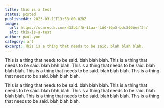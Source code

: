 ```yaml
---
title: this is a test
status: posted
publishedAt: 2023-03-11T13:53:00.020Z
image:
  url: https://ucarecdn.com/435b2ff0-11aa-4186-96a5-bdc5060e4f54/
  alt: this-is-a-test
author: paul-yun
category: art
excerpt: This is a thing that needs to be said. blah blah blah.
---
```

This is a thing that needs to be said. blah blah blah. This is a thing that needs to be said. blah blah blah. This is a thing that needs to be said. blah blah blah. This is a thing that needs to be said. blah blah blah. This is a thing that needs to be said. blah blah blah.

This is a thing that needs to be said. blah blah blah. This is a thing that needs to be said. blah blah blah. This is a thing that needs to be said. blah blah blah. This is a thing that needs to be said. blah blah blah. This is a thing that needs to be said. blah blah blah.
